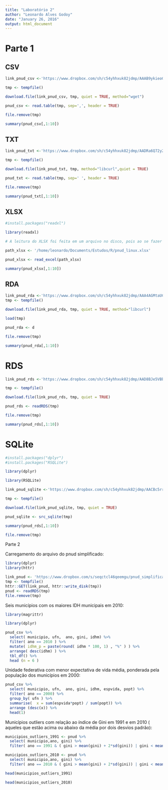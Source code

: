```yaml
---
title: "Laboratório 2"
author: "Leonardo Alves Godoy"
date: "January 26, 2016"
output: html_document
---
```


# Parte 1

## CSV

```r
link_pnud_csv <-'https://www.dropbox.com/sh/c54yhhxuk82jdmp/AAAB9ykieoGp3_Jkisy3sPDsa/pnud_linux.csv?dl=1'

tmp <- tempfile()

download.file(link_pnud_csv, tmp, quiet = TRUE, method="wget")

pnud_csv <- read.table(tmp, sep=',', header = TRUE)

file.remove(tmp)

summary(pnud_csv[,1:10])

```

## TXT

```r
link_pnud_txt <-'https://www.dropbox.com/sh/c54yhhxuk82jdmp/AADRa6Q72y2N8RCn4mPNnwkGa/pnud_linux.txt?dl=1'

tmp <- tempfile()

download.file(link_pnud_txt, tmp, method="libcurl",quiet = TRUE)

pnud_txt <- read.table(tmp, sep=' ', header = TRUE)

file.remove(tmp)

summary(pnud_txt[,1:10])

```

## XLSX
```r
#install.packages("readxl")

library(readxl)

# A leitura do XLSX foi feita em um arquivo no disco, pois ao se fazer download diretamente pelo código do R ocorria falha na leitura.

path_xlsx <- '/home/leonardo/Documents/Estudos/R/pnud_linux.xlsx'

pnud_xlsx <- read_excel(path_xlsx)

summary(pnud_xlsx[,1:10])
```

## RDA

```r
link_pnud_rda <-'https://www.dropbox.com/sh/c54yhhxuk82jdmp/AAA4AGMtaUCg6AuQ8seJe3iYa/pnud.rda?dl=1'
tmp <- tempfile()

download.file(link_pnud_rda, tmp, quiet = TRUE, method="libcurl")

load(tmp)

pnud_rda <- d

file.remove(tmp)

summary(pnud_rda[,1:10])

```

# RDS


```r
link_pnud_rds <-'https://www.dropbox.com/sh/c54yhhxuk82jdmp/AAD8BJe5VBboOtamipv9Vg40a/pnud.rds?dl=1'

tmp <- tempfile()

download.file(link_pnud_rds, tmp, quiet = TRUE)

pnud_rds <- readRDS(tmp)

file.remove(tmp)

summary(pnud_rds[,1:10])

```

# SQLite

```r

#install.packages("dplyr")
#install.packages("RSQLite")

library(dplyr)

library(RSQLite)

link_pnud_sqlite <-'https://www.dropbox.com/sh/c54yhhxuk82jdmp/AACBc5rr109X8zNd3pe4Bfkda/pnud.sqlite?dl=1'

tmp <- tempfile()

download.file(link_pnud_sqlite, tmp, quiet = TRUE)

pnud_sqlite <- src_sqlite(tmp)

summary(pnud_rds[,1:10])

file.remove(tmp)

```

Parte 2

Carregamento do arquivo do pnud simplificado:
```r

library(dplyr)
library(httr)

link_pnud <- 'https://www.dropbox.com/s/seqctcl46qeemgu/pnud_simplificado.rds?dl=1'
tmp <- tempfile()
httr::GET(link_pnud, httr::write_disk(tmp))
pnud <- readRDS(tmp)
file.remove(tmp)
```

Seis municípios com os maiores IDH municipais em 2010:

```r

library(magrittr)

library(dplyr)

pnud_csv %>% 
  select( municipio, ufn,  ano, gini, idhm) %>%
  filter( ano == 2010 ) %>%
  mutate( idhm_p = paste(round( idhm * 100, 1) , "%" ) ) %>%
  arrange( desc(idhm) ) %>%
  tbl_df() %>%
  head (n = 6 ) 
```

Unidade federativa com menor expectativa de vida média, ponderada pela população dos municípios em 2000:

```r
pnud_csv %>% 
  select( municipio, ufn,  ano, gini, idhm, espvida, popt) %>%
  filter( ano == 2000) %>% 
  group_by( ufn ) %>% 
  summarise(  x = sum(espvida*popt) / sum(popt)) %>% 
  arrange (desc(x)) %>% 
  head(1)
```

Municípios outliers com relação ao índice de Gini em 1991 e em 2010 ( aqueles que estão acima ou abaixo da média por dois desvios padrão):
```r

municipios_outliers_1991 <- pnud %>% 
  select( municipio,ano, gini) %>%
  filter( ano == 1991 & ( gini > mean(gini) + 2*sd(gini)) | gini < mean(gini) - 2*sd(gini))

municipios_outliers_2010 <- pnud %>% 
  select( municipio,ano, gini) %>%
  filter( ano == 2010 & ( gini > mean(gini) + 2*sd(gini)) | gini < mean(gini) - 2*sd(gini))

head(municipios_outliers_1991)

head(municipios_outliers_2010)

```

